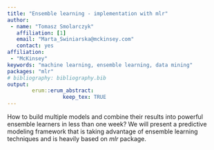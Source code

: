 ```yaml
---
title: "Ensemble learning - implementation with mlr"
author:
 - name: "Tomasz Smolarczyk"
   affiliation: [1]
   email: "Marta_Swiniarska@mckinsey.com"
   contact: yes
affiliation:
 - "McKinsey"
keywords: "machine learning, ensemble learning, data mining"
packages: "mlr"
# bibliography: bibliography.bib
output:  
        erum::erum_abstract:
                  keep_tex: TRUE
---
```


How to build multiple models and combine their results into powerful ensemble learners in less than one week? We will present a predictive modeling framework that is taking advantage of ensemble learning techniques and is heavily based on *mlr* package.

<!--  -->
<!--  -->
<!--  -->
